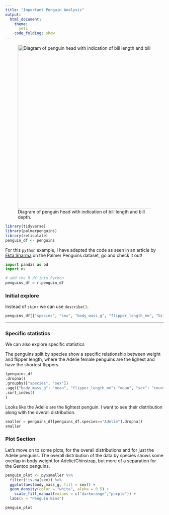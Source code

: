 ```yaml
---
title: "Important Penguin Analysis"
output:
  html_document:
    theme:
      yeti
    code_folding: show
---
```


![Diagram of penguin head with indication of bill length and bill depth.](https://allisonhorst.github.io/palmerpenguins/reference/figures/culmen_depth.png){width="523"}

```r
library(tidyverse)
library(palmerpenguins)
library(reticulate)
penguin_df <- penguins
```

For this `python` example, I have adapted the code as seen in an article by [Ekta Sharma](https://towardsdatascience.com/plotly-pandas-for-the-palmer-penguins-f5cdab3c16c8) on the Palmer Penguins dataset, go and check it out!

```python
import pandas as pd
import os

# add the R df into Python
penguins_df = r.penguin_df
```

### Initial explore

Instead of `skimr` we can use `describe()`.

```python
penguins_df[["species", "sex", "body_mass_g", "flipper_length_mm", "bill_length_mm"]].dropna().describe(include='all')
```

------------------------------------------------------------------------

### Specific statistics

We can also explore specific statistics

The penguins split by species show a specific relationship between weight and flipper length, where the Adelie female penguins are the lighest and have the shortest flippers.

```python
(penguins_df
.dropna()
.groupby(["species", "sex"])
.agg({"body_mass_g": "mean", "flipper_length_mm": "mean", "sex": "count"})
.sort_index()
)
```

Looks like the Adelie are the lightest penguin. I want to see their distribution along with the overall distribution.

```python
smaller = penguins_df[penguins_df.species=="Adelie"].dropna()
smaller
```

### Plot Section

Let's move on to some plots, for the overall distributions and for just the Adelie penguins. The overall distribution of the data by species shows some overlap in body weight for Adelie/Chinstrap, but more of a separation for the Gentoo penguins.

```r
penguin_plot <- py$smaller %>% 
  filter(!is.na(sex)) %>% 
  ggplot(aes(body_mass_g, fill = sex)) + 
  geom_density(color = "white", alpha = 0.5) +
    scale_fill_manual(values = c("darkorange","purple")) +
  labs(x = "Penguin Bins")

penguin_plot
```

